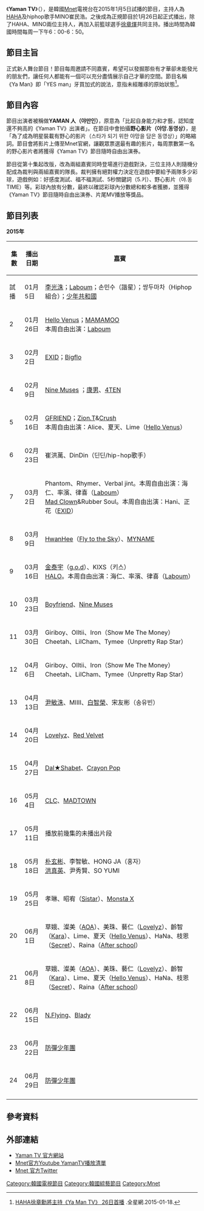 
{{refimprove|time=2015-05-02T14:28:19+00:00}}
{{電視節目資訊框
| 名稱      = Yaman TV
| 原名      = {{lang|ko|야만TV}}
| 圖片      = 
| 圖說      = 
| 類型      = [[綜藝節目|綜藝節目]]
| 編劇      = 
| 導演      = 
| 主持      = [[HAHA|HAHA]]、MINO崔民浩、[[徐章煇|徐章煇]]
| 國家      = {{KOR}}
| 語言      = [[韩语|韩语]]
| 標語      = 
| 季數      = 1
| 集數      = 24
| 每集長度  = 50分鐘
| 製作年份  = 2015年
| 攝影      = 
| 機位      = 多機位
| 製作公司  = [[Mnet|Mnet]]
| 電視網    = [[Mnet|Mnet]]
| 圖像制式  = [[HDTV|HDTV]]
| 聲音制式  = [[立體聲|立體聲]]
| 開始      = {{start date|2015|1|5}}（試播）<br /> {{start date|2015|1|26}}
| 結束      = {{end date|2015|6|29}}
| 前作      = 
| 續作      = 
| 官方網站  = http://tv.mnet.com/program/1371
}}

《'''Yaman TV'''》（{{kor|k='''야만TV'''}}），是韓國[[Mnet|Mnet]]電視台在2015年1月5日試播的節目，主持人為[[HAHA|HAHA]]及hiphop歌手MINO崔民浩。之後成為正規節目於1月26日起正式播出，除了HAHA、MINO兩位主持人，再加入前籃球選手[[徐章煇|徐章煇]]共同主持。播出時間為韓國時間每周一下午6：00-6：50。

== 節目主旨 ==
正式新人舞台節目！節目每周邀請不同嘉賓，希望可以發掘那些有才華卻未能發光的朋友們，讓任何人都能有一個可以充分盡情展示自己才華的空間。節目名稱《Ya Man》即「YES man」牙買加式的說法，意指未經雕琢的原始狀態<ref>[http://www.allthatstar.com/tw/view.php?action=&postID=29646 HAHA徐章勳將主持《Ya Man TV》 26日首播] {{Wayback|url=http://www.allthatstar.com/tw/view.php?action=&postID=29646 |date=20160309095801 }}.全星網.2015-01-18.</ref>。

== 節目內容 ==
節目出演者被稱做'''YAMAN 人（야만인）'''，原意為「比起自身能力和才藝，認知度還不夠高的《Yaman TV》出演者」。在節目中會拍攝'''野心影片（야망.동영상）'''，是「為了成為明星裝載有野心的影片（스타가 되기 위한 야망을 담은 동영상）」的略縮詞。節目會將影片上傳至Mnet官網，讓觀眾票選最有趣的影片，每周票數第一名的野心影片者將獲得《Yaman TV》節目隨時自由出演券。

節目從第十集起改版，改為兩組嘉賓同時登場進行遊戲對決，三位主持人則隨機分配成為裁判與兩組嘉賓的隊長。裁判擁有絕對權力決定在遊戲中要給予兩隊多少彩球，遊戲例如：好感度測試、福不福測試、5秒關鍵詞（5.키）、野心影片（야.동 TIME）等。彩球內放有分數，最終以確認彩球內分數總和較多者獲勝，並獲得《Yaman TV》節目隨時自由出演券、片尾MV播放等獎品。

== 節目列表 ==
'''2015年'''
{| class="wikitable"  style="text-align:center"
|-
! 集數 !! 播出日期 !! 嘉賓
|-
| 試播 || 01月5日 ||[[李光洙_(演員)|李光洙]]；[[Laboum|Laboum]]；손민수（諧星）；쌍두마차（Hiphop組合）；[[少年共和國|少年共和國]]
|-
| 2 || 01月26日 || [[Hello_Venus|Hello Venus]]；[[MAMAMOO|MAMAMOO]]<br>本周自由出演：[[Laboum|Laboum]] 
|-
| 3 || 02月2日 || [[EXID|EXID]]；[[Bigflo|Bigflo]]
|-
| 4 || 02月9日 || [[Nine_Muses|Nine Muses]] ；[[滑川康男|康男]]、[[4TEN|4TEN]]
|-
| 5 || 02月16日 || [[GFRIEND|GFRIEND]]；[[Zion.T|Zion.T]]&[[Crush|Crush]]<br>本周自由出演：Alice、夏天、Lime（[[Hello_Venus|Hello Venus]]）
|-
| 6 || 02月23日 || 崔洪萬、DinDin（딘딘/hip-hop歌手）
|-
| 7 || 03月2日 || Phantom、Rhymer、Verbal jint。本周自由出演：海仁、率濱、律喜（[[Laboum|Laboum]]）<br>[[Mad_Clown|Mad Clown]]&Rubber Soul。本周自由出演：Hani、正花（[[EXID|EXID]]）
|-
| 8 || 03月9日 || [[黃倫碩|HwanHee]]（[[Fly_to_the_Sky|Fly to the Sky]]）、[[MYNAME|MYNAME]]
|-
| 9 || 03月16日 || [[金泰宇|金泰宇]]（[[g.o.d|g.o.d]]）、KIXS（키스）<br>[[HALO_(韓國組合)|HALO]]。本周自由出演：海仁、率濱、律喜（[[Laboum|Laboum]]）
|-
| 10 || 03月23日 || [[Boyfriend_(男子團體)|Boyfriend]]、[[Nine_Muses|Nine Muses]]
|-
| 11 || 03月30日 || Giriboy、Olltii、Iron（Show Me The Money）<br>Cheetah、LilCham、Tymee（Unpretty Rap Star）
|-
| 12 || 04月6日 || Giriboy、Olltii、Iron（Show Me The Money）<br>Cheetah、LilCham、Tymee（Unpretty Rap Star）
|-
| 13 || 04月13日 || [[尹敏洙|尹敏洙]]、MIIII、[[白智榮|白智榮]]、宋友彬（송유빈）
|-
| 14 || 04月20日 || [[Lovelyz|Lovelyz]]、[[Red_Velvet|Red Velvet]]
|-
| 15 || 04月27日 ||[[Dal★Shabet|Dal★Shabet]]、[[Crayon_Pop|Crayon Pop]]
|-
| 16 || 05月4日 || [[CLC|CLC]]、[[MADTOWN|MADTOWN]]
|-
| 17 || 05月11日 || 播放前幾集的未播出片段
|-
| 18 || 05月18日 || [[朴玄彬|朴玄彬]]、李智敏、HONG JA（홍자）<br>[[洪真英|洪真英]]、尹秀賢、SO YUMI
|-
| 19 || 05月25日 || 孝琳、昭宥（[[Sistar|Sistar]]）、[[Monsta_X|Monsta X]]
|-
| 20 || 06月1日 || 草娥、澯美（[[AOA_(韓國)|AOA]]）、美珠、藝仁（[[Lovelyz|Lovelyz]]）、齡智（[[Kara|Kara]]）、Lime、夏天（[[Hello_Venus|Hello Venus]]）、HaNa、枝恩（[[Secret_(組合)|Secret]]）、Raina（[[After_school|After school]]）
|-
| 21 || 06月8日 || 草娥、澯美（[[AOA_(韓國)|AOA]]）、美珠、藝仁（[[Lovelyz|Lovelyz]]）、齡智（[[Kara|Kara]]）、Lime、夏天（[[Hello_Venus|Hello Venus]]）、HaNa、枝恩（[[Secret_(組合)|Secret]]）、Raina（[[After_school|After school]]）
|-
| 22 || 06月15日 || [[N.Flying|N.Flying]]、[[Blady|Blady]]
|-
| 23 || 06月22日 || [[防彈少年團|防彈少年團]]
|-
| 24 || 06月29日 || [[防彈少年團|防彈少年團]]
|-
|}

== 參考資料 ==
{{reflist}}

== 外部連結 ==
*[https://web.archive.org/web/20150507202214/http://tv.mnet.com/program/1371 Yaman TV 官方網站]
*[https://www.youtube.com/playlist?list=PLjUVzlcpeN4Qm-yE-aXD7tjpyfp21yByR Mnet官方Youtube YamanTV播放清單] {{Wayback|url=https://www.youtube.com/playlist?list=PLjUVzlcpeN4Qm-yE-aXD7tjpyfp21yByR |date=20160326000903 }}
*[https://twitter.com/MnetKR Mnet 官方Twitter] {{Wayback|url=https://twitter.com/MnetKR |date=20220515073422 }}

[[Category:韓國電視節目|Category:韓國電視節目]]
[[Category:韓國綜藝節目|Category:韓國綜藝節目]]
[[Category:Mnet|Category:Mnet]]